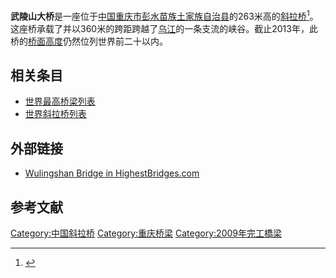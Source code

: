 
{{Infobox bridge
| bridge_name      = 武陵山大桥
| image            = Wulingshan Bridge-1.jpg
| image_size       = 
| alt              = 
| caption          = 
| official_name    = 
| carries          = {{China Expwy Name|G65}}
| crosses          = 
| locale           = {{CHN}}[[重庆市|重庆市]][[彭水苗族土家族自治县|彭水苗族土家族自治县]]
| owner            = 
| maint            = 
| id               = 
| architect        = 
| designer         = 
| engineering      = 
| design           = 斜拉桥
| material         = 
| length           = 
| width            = 
| height           = {{convert|263|m}}
| mainspan         = {{convert|360|m}}
| spans            = 
| pierswater       = 
| load             = 
| clearance        = 
| below            = 
| life             = 
| builder          = 
| fabricator       = 
| begin            = 
| complete         = 
| cost             = 
| open             = 2009
| inaugurated      = 
| toll             = 
| traffic          = 
| preceded         = 
| followed         = 
| heritage         = 
| collapsed        = 
| closed           =
| replaces         =
| map_cue          = 
| map_image        = 
| map_alt          = 
| map_text         = 
| map_width        = 
| lat              = 29.499098
| long             = 108.50383
| references       = 
| extra            = {{Location map+|China Chongqing|float=right|width=250|caption=|places=
                     {{Location map~|China Chongqing|label=武陵山大桥 |lat=29.50|long=108.50}}
}}
}}

'''武陵山大桥'''是一座位于[[中国|中国]][[重庆市|重庆市]][[彭水苗族土家族自治县|彭水苗族土家族自治县]]的263米高的[[斜拉桥|斜拉桥]]<ref>{{Structurae | id = s0052331 | title = Wulingshan Bridge}}</ref>。这座桥承载了{{China Expwy Name|G65}}并以360米的跨距跨越了[[乌江|乌江]]的一条支流的峡谷。截止2013年，此桥的[[世界最高桥梁列表|桥面高度]]仍然位列世界前二十以内。

==相关条目==
*[[世界最高桥梁列表|世界最高桥梁列表]]
*[[世界斜拉桥列表|世界斜拉桥列表]]

==外部链接==
* {{en}} [http://www.highestbridges.com/wiki/index.php?title=Wulingshan_Bridge Wulingshan Bridge in HighestBridges.com] {{Wayback|url=http://www.highestbridges.com/wiki/index.php?title=Wulingshan_Bridge |date=20130123134500 }}

==参考文献==
{{Reflist}}

{{DEFAULTSORT:W}}
[[Category:中国斜拉桥|Category:中国斜拉桥]]
[[Category:重庆桥梁|Category:重庆桥梁]]
[[Category:2009年完工橋梁|Category:2009年完工橋梁]]